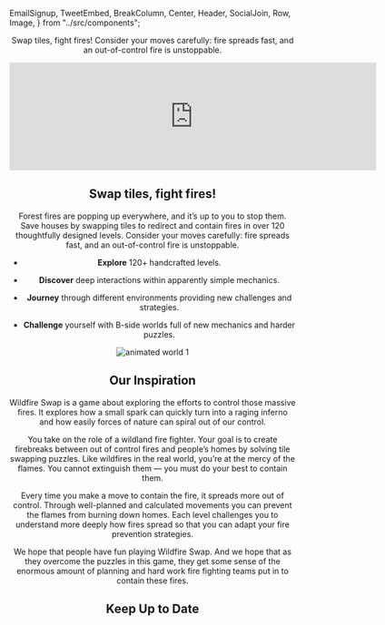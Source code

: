   EmailSignup,
  TweetEmbed,
  BreakColumn,
  Center,
  Header,
  SocialJoin,
  Row,
  Image,
} from "../src/components";

<Header
  title="Wildfire Swap 🔥"
  links={[{ label: "Presskit", link: "/presskit" }]}
/>

Swap tiles, fight fires! Consider your moves carefully: fire spreads fast, and an out-of-control fire is unstoppable.

<Center>
  <iframe
    style={{
      margin: '2rem 0'
    }}
    src="https://store.steampowered.com/widget/1216030/"
    frameBorder="0"
    width="646"
    height="190"
  ></iframe>

  <Vimeo video="531374009" />
</Center>

## Swap tiles, fight fires!

Forest fires are popping up everywhere, and it’s up to you to stop them. Save houses by swapping tiles to redirect and contain fires in over 120 thoughtfully designed levels. Consider your moves carefully: fire spreads fast, and an out-of-control fire is unstoppable.

- **Explore** 120+ handcrafted levels.

- **Discover** deep interactions within apparently simple mechanics.

- **Journey** through different environments providing new challenges and strategies.

- **Challenge** yourself with B-side worlds full of new mechanics and harder puzzles.

<Center>
  <Image src="gameplayGif1" alt="animated world 1" />
</Center>

## Our Inspiration

Wildfire Swap is a game about exploring the efforts to control those massive fires. It explores how a small spark can quickly turn into a raging inferno and how easily forces of nature can spiral out of our control.

You take on the role of a wildland fire fighter. Your goal is to create firebreaks between out of control fires and people’s homes by solving tile swapping puzzles. Like wildfires in the real world, you’re at the mercy of the flames. You cannot extinguish them — you must do your best to contain them.

Every time you make a move to contain the fire, it spreads more out of control. Through well-planned and calculated movements you can prevent the flames from burning down homes. Each level challenges you to understand more deeply how fires spread so that you can adapt your fire prevention strategies.

We hope that people have fun playing Wildfire Swap. And we hope that as they overcome the puzzles in this game, they get some sense of the enormous amount of planning and hard work fire fighting teams put in to contain these fires.

## Keep Up to Date

<!-- I'm currently building the full release desktop version of Wildfire Swap. [Follow my development progress on Twitter!](https://twitter.com/ryrykubes) 🐦

<BreakColumn>
  <TweetEmbed id="1088152385736720384" />
  <TweetEmbed id="1094312727831490560" />
  <TweetEmbed id="1103372424416964608" />
  <TweetEmbed id="1126188263436275712" />
</BreakColumn> -->

<EmailSignup label="Get the latest info when we update the game!" />

<Row center>
  <SocialJoin channel="discord" />
  <SocialJoin channel="twitter" />
</Row>
